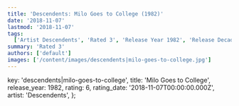 ```yaml
---
title: 'Descendents: Milo Goes to College (1982)'
date: '2018-11-07'
lastmod: '2018-11-07'
tags:
  ['Artist Descendents', 'Rated 3', 'Release Year 1982', 'Release Decade 1980']
summary: 'Rated 3'
authors: ['default']
images: ['/content/images/descendents|milo-goes-to-college.jpg']
---
```


  key: 'descendents|milo-goes-to-college',
  title: 'Milo Goes to College',
  release_year: 1982,
  rating: 6,
  rating_date: '2018-11-07T00:00:00.000Z',
  artist: 'Descendents',
};

<MusicRating data={data} />

